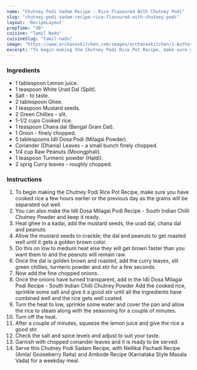 ---
name: "Chutney Podi Sadam Recipe - Rice Flavoured With Chutney Podi"
slug: "chutney-podi-sadam-recipe-rice-flavoured-with-chutney-podi"
layout: 'RecipeLayout'
prepTime: "30"
cuisine: "Tamil Nadu"
cuisineSlug: "tamil-nadu"
image: "https://www.archanaskitchen.com/images/archanaskitchen/1-Author/sneha-archanaskitchen.com/Chutney_Podi_Sadam_Recipe__1600.jpg"
excerpt: "To begin making the Chutney Podi Rice Pot Recipe, make sure you have cooked rice a few hours earlier or the previous day as the grains will be separated out well"
---

### Ingredients

- 1 tablespoon Lemon juice.
- 1 teaspoon White Urad Dal (Split).
- Salt - to taste.
- 2 tablespoon Ghee.
- 1 teaspoon Mustard seeds.
- 2 Green Chillies - slit.
- 1-1/2 cups Cooked rice.
- 1 teaspoon Chana dal (Bengal Gram Dal).
- 1 Onion - finely chopped.
- 5 tablespoons Idli Dosa Podi (Milagai Powder).
- Coriander (Dhania) Leaves - a small bunch finely chopped.
- 1/4 cup Raw Peanuts (Moongphali).
- 1 teaspoon Turmeric powder (Haldi).
- 2 sprig Curry leaves - roughly chopped.

### Instructions

1. To begin making the Chutney Podi Rice Pot Recipe, make sure you have cooked rice a few hours earlier or the previous day as the grains will be separated out well.
1. You can also make the Idli Dosa Milagai Podi Recipe - South Indian Chilli Chutney Powder and keep it ready.
1. Heat ghee in a kadai, add the mustard seeds, the urad dal, chana dal and peanuts.
1. Allow the mustard seeds to crackle; the dal and peanuts to get roasted well until it gets a golden brown color.
1. Do this on low to medium heat else they will get brown faster than you want them to and the peanuts will remain raw.
1. Once the dal is golden brown and roasted, add the curry leaves, slit green chillies, turmeric powder and stir for a few seconds.
1. Now add the fine chopped onions.
1. Once the onions have turned transparent, add in the Idli Dosa Milagai Podi Recipe - South Indian Chilli Chutney Powder  Add the cooked rice, sprinkle some salt and give it a good stir until all the ingredients have combined well and the rice gets well coated.
1. Turn the heat to low, sprinkle some water and cover the pan and allow the rice to steam along with the seasoning for a couple of minutes.
1. Turn off the heat.
1. After a couple of minutes, squeeze the lemon juice and give the rice a good stir.
1. Check the salt and spice levels and adjust to suit your taste.
1. Garnish with chopped coriander leaves and it is ready to be served.
1. Serve this Chutney Podi Sadam Recipe, with Nellikai Pachadi Recipe (Amla/ Gooseberry Raita) and Ambode Recipe (Karnataka Style Masala Vada) for a weekday meal.

